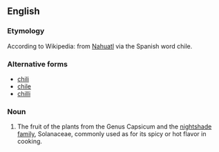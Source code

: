 ==English==
{{wikipedia}}

===Etymology===
According to Wikipedia: from [[Nahuatl]] via the Spanish word chile.

===Alternative forms===
*[[chili]]
*[[chile]]
*[[chilli]]

===Noun===
{{en-noun}}

# The fruit of the plants from the Genus Capsicum and the [[nightshade family]], Solanaceae, commonly used as for its spicy or hot flavor in cooking.